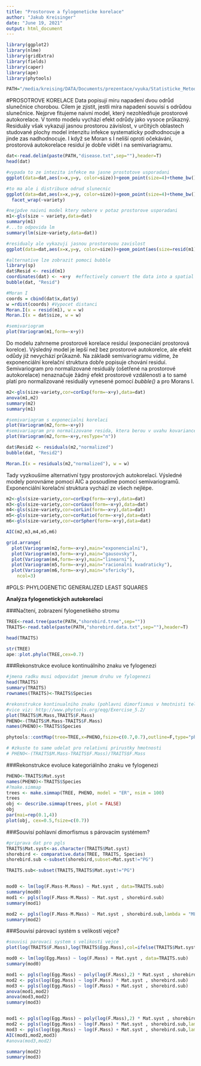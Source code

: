 ```yaml
---
title: "Prostorove a fylogeneticke korelace"
author: "Jakub Kreisinger"
date: "June 19, 2021"
output: html_document
---
```


```r
library(ggplot2)
library(nlme)
library(gridExtra)
library(fields)
library(caper)
library(ape)
library(phytools)

PATH="/media/kreising/DATA/Documents/prezentace/vyuka/Statisticke_Metody/2020_2021/Vse/data/"
```

#PROSOTROVE KORELACE
Data popisují miru napadení dvou odrůd slunečnice chorobou. Cílem je zjistit, jestli míra napadení souvisí s odrůdou slunečnice. 
Nejprve fitujeme naivní model, který nezohledňuje prostorové autokorelace. V tomto modelu vychází efekt odrůdy jako vysoce průkazný. Residuály však vykazují jasnou prostorou závislost, v určitých oblastech studované plochy model intenzitu infekce systematicky podhodnocuje a jinde zas nadhodnocuje. I když se Moran s I neliší oproti očekáváni, prostorová autokorelace residuí je dobře vidět i na semivariagramu. 

```r

dat<-read.delim(paste(PATH,"disease.txt",sep=""),header=T)
head(dat)

#vypada to ze intezita infekce ma jasne prostotove usporadani
ggplot(data=dat,aes(x=x,y=y, color=size))+geom_point(size=4)+theme_bw()

#to ma ale i distribuce odrud slunecnic
ggplot(data=dat,aes(x=x,y=y, color=size))+geom_point(size=4)+theme_bw()+
  facet_wrap(~variety)

#nejpdve naivni model ktery nebere v potaz prostorove usporadani
m1<-gls(size ~ variety,data=dat)
summary(m1)
#...to odpovida lm
summary(lm(size~variety,data=dat))

#residualy ale vykazuji jasnou prostorovou zavislost
ggplot(data=dat,aes(x=x,y=y, color=size))+geom_point(aes(size=resid(m1)))+theme_bw()

#alternative lze zobrazit pomoci bubble
library(sp)
dat$Resid <- resid(m1)
coordinates(dat) <- ~x+y  #effectively convert the data into a spatial data frame
bubble(dat, "Resid")

#Moran I
coords = cbind(dat$x,dat$y)
w =rdist(coords) #Vypocet distanci
Moran.I(x = resid(m1), w = w)
Moran.I(x = dat$size, w = w)

#semivariogram
plot(Variogram(m1,form=~x+y))

```
Do modelu zahrneme prostorové korelace residuí (exponeciání prostorová korelce). Výsledný model je lepší než bez prostorové autokorelce, ale efekt odůdy již nevychází průkazně. Na základě semivariogramu vidíme, že exponenciální korelační struktura dobře popisuje chování residuí. Semivariogram pro normalizované residuály (ošetřené na prostorové autokorelace) nenaznačuje žádný efekt prostorové vzdálenosti a to samé platí pro normalizované residuály vynesené pomocí *bubble()* a pro Morans I.
```r
m2<-gls(size~variety,cor=corExp(form=~x+y),data=dat)
anova(m1,m2)
summary(m2)
summary(m1)

#semivariagram s exponecialni korelaci
plot(Variogram(m2,form=~x+y))
#semivariagram pro normalizovane resida, ktera berou v uvahu kovariance v residualech 
plot(Variogram(m2,form=~x+y,resType="n"))

dat$Resid2 <- residuals(m2,"normalized")
bubble(dat, "Resid2")

Moran.I(x = residuals(m2,"normalized"), w = w)
```

Tady vyzkoušíme alternativní typy prostorových autokorelací. Výsledné modely porovnáme pomocí AIC a posoudíme pomocí semivariogramů. Exponenciální korelační struktura vychází ze všech nejlépe. 

```r

m2<-gls(size~variety,cor=corExp(form=~x+y),data=dat)
m3<-gls(size~variety,cor=corGaus(form=~x+y),data=dat)
m4<-gls(size~variety,cor=corLin(form=~x+y),data=dat)
m5<-gls(size~variety,cor=corRatio(form=~x+y),data=dat)
m6<-gls(size~variety,cor=corSpher(form=~x+y),data=dat)

AIC(m2,m3,m4,m5,m6)

grid.arrange(
  plot(Variogram(m2,form=~x+y),main="exponencialni"),
  plot(Variogram(m3,form=~x+y),main="gausovsky"),
  plot(Variogram(m4,form=~x+y),main="linearni"),
  plot(Variogram(m5,form=~x+y),main="racionalni kvadraticky"),
  plot(Variogram(m6,form=~x+y),main="sfericky"),
    ncol=3)

```

#PGLS: PHYLOGENETIC GENERALIZED LEAST SQUARES

**Analýza fylogenetických autokorelací**

###Načtení, zobrazení fylogenetikého stromu
```r

TREE<-read.tree(paste(PATH,"shorebird.tree",sep=""))
TRAITS<-read.table(paste(PATH,"shorebird.data.txt",sep=""),header=T)

head(TRAITS)

str(TREE)
ape::plot.phylo(TREE,cex=0.7)

```

###Rekonstrukce evoluce kontinuálniho znaku ve fylogenezi 
```r

#jmena radku musi odpovidat jmenum druhu ve fylogenezi
head(TRAITS)
summary(TRAITS)
rownames(TRAITS)<-TRAITS$Species

#rekonstrukce kontinualniho znaku (pohlavni dimorfismus v hmotnisti tela)
#vice viz: http://www.phytools.org/eqg/Exercise_5.2/
plot(TRAITS$M.Mass,TRAITS$F.Mass)
PHENO<-(TRAITS$M.Mass-TRAITS$F.Mass)
names(PHENO)<-TRAITS$Species

phytools::contMap(tree=TREE,x=PHENO,fsize=c(0.7,0.7),outline=F,type="phylogram",lwd=3,method="anc.ML")

# #zkuste to same udelat pro relativni prirustky hmotnosti
# PHENO<-(TRAITS$M.Mass-TRAITS$F.Mass)/TRAITS$F.Mass
```

###Rekonstrukce evoluce kategoriálního znaku ve fylogenezi 

```r
PHENO<-TRAITS$Mat.syst
names(PHENO)<-TRAITS$Species
#?make.simmap
trees <- make.simmap(TREE, PHENO, model = "ER", nsim = 100)
trees
obj <- describe.simmap(trees, plot = FALSE)
obj
par(mai=rep(0.1,4))
plot(obj, cex=0.5,fsize=c(0.7))
```

###Souvisí pohlavní dimorfismus s párovacím systémem?
```r

#priprava dat pro pgls
TRAITS$Mat.syst<-as.character(TRAITS$Mat.syst)
shorebird <- comparative.data(TREE, TRAITS, Species)
shorebird.sub <-subset(shorebird,subset=Mat.syst!="PG")

TRAITS.sub<-subset(TRAITS,TRAITS$Mat.syst!="PG")


mod0 <- lm(log(F.Mass-M.Mass) ~ Mat.syst , data=TRAITS.sub)
summary(mod0)
mod1 <- pgls(log(F.Mass-M.Mass) ~ Mat.syst , shorebird.sub)
summary(mod1)

mod2 <- pgls(log(F.Mass-M.Mass) ~ Mat.syst , shorebird.sub,lambda = "ML", kappa = "ML",  delta= "ML")
summary(mod2)

```

###Souvisí párovací systém s velikostí vejce?

```r
#souvisi parovaci system s velikosti vejce
plot(log(TRAITS$F.Mass),log(TRAITS$Egg.Mass),col=ifelse(TRAITS$Mat.syst=="PA","red",'black'))

mod0 <- lm(log(Egg.Mass) ~ log(F.Mass) + Mat.syst , data=TRAITS.sub)
summary(mod0)

mod1 <- pgls(log(Egg.Mass) ~ poly(log(F.Mass),2) * Mat.syst , shorebird.sub)
mod2 <- pgls(log(Egg.Mass) ~ log(F.Mass) * Mat.syst , shorebird.sub)
mod3 <- pgls(log(Egg.Mass) ~ log(F.Mass) + Mat.syst , shorebird.sub)
anova(mod1,mod2)
anova(mod3,mod2)
summary(mod3)


mod1 <- pgls(log(Egg.Mass) ~ poly(log(F.Mass),2) * Mat.syst , shorebird.sub,lambda = "ML", kappa = "ML",  delta= "ML")
mod2 <- pgls(log(Egg.Mass) ~ log(F.Mass) * Mat.syst , shorebird.sub,lambda = "ML", kappa = "ML",  delta= "ML")
mod3 <- pgls(log(Egg.Mass) ~ log(F.Mass) + Mat.syst , shorebird.sub,lambda = "ML", kappa = "ML",  delta= "ML")
AIC(mod1,mod2,mod3)
#anova(mod3,mod2)

summary(mod2)
summary(mod3)
```

